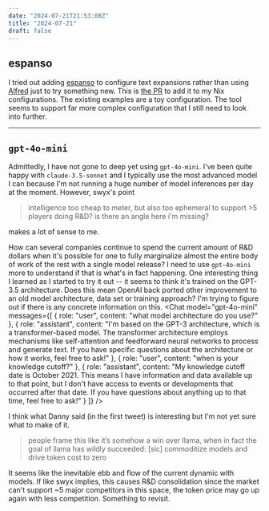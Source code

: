 ```yaml
---
date: "2024-07-21T21:53:08Z"
title: "2024-07-21"
draft: false
---
```




## espanso

I tried out adding [espanso](https://espanso.org/) to configure text expansions rather than using [Alfred](https://www.alfredapp.com/) just to try something new.
This is [the PR](https://github.com/danielcorin/nix-config/pull/3/files) to add it to my Nix configurations.
The existing examples are a toy configuration.
The tool seems to support far more complex configuration that I still need to look into further.

---

## `gpt-4o-mini`

<Tweet theme="dark" id="https://twitter.com/dadkins_/status/1815048314439532685" />

Admittedly, I have not gone to deep yet using `gpt-4o-mini`.
I've been quite happy with `claude-3.5-sonnet` and I typically use the most advanced model I can because I'm not running a huge number of model inferences per day at the moment.
However, swyx's point

> intelligence too cheap to meter, but also too ephemeral to support >5 players doing R&D? is there an angle here i'm missing?

makes a lot of sense to me.

How can several companies continue to spend the current amount of R&D dollars when it's possible for one to fully marginalize almost the entire body of work of the rest with a single model release?
I need to use `gpt-4o-mini` more to understand if that is what's in fact happening.
One interesting thing I learned as I started to try it out -- it seems to think it's trained on the GPT-3.5 architecture.
Does this mean OpenAI back ported other improvement to an old model architecture, data set or training approach?
I'm trying to figure out if there is any concrete information on this.
<Chat
  model="gpt-4o-mini"
  messages={[
    {
      role: "user",
      content: "what model architecture do you use?"
    },
    {
      role: "assistant",
      content: "I'm based on the GPT-3 architecture, which is a transformer-based model. The transformer architecture employs mechanisms like self-attention and feedforward neural networks to process and generate text. If you have specific questions about the architecture or how it works, feel free to ask!"
    },
    {
      role: "user",
      content: "when is your knowledge cutoff?"
    },
    {
      role: "assistant",
      content: "My knowledge cutoff date is October 2021. This means I have information and data available up to that point, but I don't have access to events or developments that occurred after that date. If you have questions about anything up to that time, feel free to ask!"
    }
  ]}
/>

I think what Danny said (in the first tweet) is interesting but I'm not yet sure what to make of it.

> people frame this like it’s somehow a win over llama, when in fact the goal of llama has wildly succeeded: [sic] commoditize models and drive token cost to zero

It seems like the inevitable ebb and flow of the current dynamic with models.
If like swyx implies, this causes R&D consolidation since the market can't support ~5 major competitors in this space, the token price may go up again with less competition.
Something to revisit.
